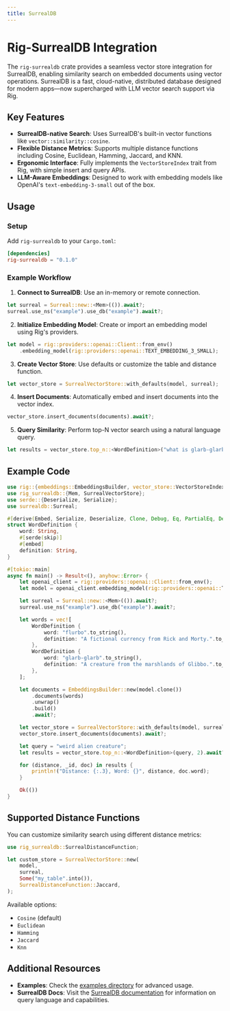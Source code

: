 ```yaml
---
title: SurrealDB
---
```



# Rig-SurrealDB Integration

The `rig-surrealdb` crate provides a seamless vector store integration for SurrealDB, enabling similarity search on embedded documents using vector operations. SurrealDB is a fast, cloud-native, distributed database designed for modern apps—now supercharged with LLM vector search support via Rig.

## Key Features

- **SurrealDB-native Search**: Uses SurrealDB's built-in vector functions like `vector::similarity::cosine`.
- **Flexible Distance Metrics**: Supports multiple distance functions including Cosine, Euclidean, Hamming, Jaccard, and KNN.
- **Ergonomic Interface**: Fully implements the `VectorStoreIndex` trait from Rig, with simple insert and query APIs.
- **LLM-Aware Embeddings**: Designed to work with embedding models like OpenAI's `text-embedding-3-small` out of the box.

## Usage

### Setup

Add `rig-surrealdb` to your `Cargo.toml`:

```toml
[dependencies]
rig-surrealdb = "0.1.0"
```

### Example Workflow

1. **Connect to SurrealDB**: Use an in-memory or remote connection.

```rust
let surreal = Surreal::new::<Mem>(()).await?;
surreal.use_ns("example").use_db("example").await?;
```

2. **Initialize Embedding Model**: Create or import an embedding model using Rig's providers.

```rust
let model = rig::providers::openai::Client::from_env()
    .embedding_model(rig::providers::openai::TEXT_EMBEDDING_3_SMALL);
```

3. **Create Vector Store**: Use defaults or customize the table and distance function.

```rust
let vector_store = SurrealVectorStore::with_defaults(model, surreal);
```

4. **Insert Documents**: Automatically embed and insert documents into the vector index.

```rust
vector_store.insert_documents(documents).await?;
```

5. **Query Similarity**: Perform top-N vector search using a natural language query.

```rust
let results = vector_store.top_n::<WordDefinition>("what is glarb-glarb", 3).await?;
```

## Example Code

```rust
use rig::{embeddings::EmbeddingsBuilder, vector_store::VectorStoreIndex, Embed};
use rig_surrealdb::{Mem, SurrealVectorStore};
use serde::{Deserialize, Serialize};
use surrealdb::Surreal;

#[derive(Embed, Serialize, Deserialize, Clone, Debug, Eq, PartialEq, Default)]
struct WordDefinition {
    word: String,
    #[serde(skip)]
    #[embed]
    definition: String,
}

#[tokio::main]
async fn main() -> Result<(), anyhow::Error> {
    let openai_client = rig::providers::openai::Client::from_env();
    let model = openai_client.embedding_model(rig::providers::openai::TEXT_EMBEDDING_3_SMALL);

    let surreal = Surreal::new::<Mem>(()).await?;
    surreal.use_ns("example").use_db("example").await?;

    let words = vec![
        WordDefinition {
            word: "flurbo".to_string(),
            definition: "A fictional currency from Rick and Morty.".to_string()
        },
        WordDefinition {
            word: "glarb-glarb".to_string(),
            definition: "A creature from the marshlands of Glibbo.".to_string()
        },
    ];

    let documents = EmbeddingsBuilder::new(model.clone())
        .documents(words)
        .unwrap()
        .build()
        .await?;

    let vector_store = SurrealVectorStore::with_defaults(model, surreal);
    vector_store.insert_documents(documents).await?;

    let query = "weird alien creature";
    let results = vector_store.top_n::<WordDefinition>(query, 2).await?;

    for (distance, _id, doc) in results {
        println!("Distance: {:.3}, Word: {}", distance, doc.word);
    }

    Ok(())
}
```

## Supported Distance Functions

You can customize similarity search using different distance metrics:

```rust
use rig_surrealdb::SurrealDistanceFunction;

let custom_store = SurrealVectorStore::new(
    model,
    surreal,
    Some("my_table".into()),
    SurrealDistanceFunction::Jaccard,
);
```

Available options:

- `Cosine` (default)
- `Euclidean`
- `Hamming`
- `Jaccard`
- `Knn`

## Additional Resources

- **Examples**: Check the [examples directory](https://github.com/0xPlaygrounds/rig/tree/main/rig-surrealdb/examples) for advanced usage.
- **SurrealDB Docs**: Visit the [SurrealDB documentation](https://surrealdb.com/docs) for information on query language and capabilities.

<br />
<Cards>
  <Cards.Card
    title="API Reference (docs.rs)"
    href="https://docs.rs/rig-surrealdb/latest/rig_surrealdb/"
  />
</Cards>
